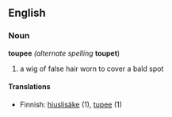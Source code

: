 ==English==
===Noun===
'''toupee''' ''(alternate spelling'' '''toupet''')
# a wig of false hair worn to cover a bald spot

====Translations====
*Finnish: [[hiuslisäke]] (1), [[tupee]] (1)